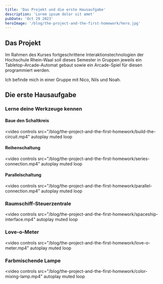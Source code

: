 ```yaml
---
title: 'Das Projekt und die erste Hausaufgabe'
description: 'Lorem ipsum dolor sit amet'
pubDate: 'Oct 29 2023'
heroImage: '/blog/the-project-and-the-first-homework/hero.jpg'
---
```


## Das Projekt

Im Rahmen des Kurses fortgeschrittene Interaktionstechnologien der Hochschule
Rhein-Waal soll dieses Semester in Gruppen jeweils ein Tabletop-Arcade-Automat
gebaut sowie ein Arcade-Spiel für diesen programmiert werden.

Ich befinde mich in einer Gruppe mit Nico, Nils und Noah. 

## Die erste Hausaufgabe

### Lerne deine Werkzeuge kennen

#### Baue den Schaltkreis

<video
  controls
  src="/blog/the-project-and-the-first-homework/build-the-circuit.mp4"
  autoplay
  muted
  loop
></video>

#### Reihenschaltung

<video
  controls
  src="/blog/the-project-and-the-first-homework/series-connection.mp4"
  autoplay
  muted
  loop
></video>

#### Parallelschaltung

<video
  controls
  src="/blog/the-project-and-the-first-homework/parallel-connection.mp4"
  autoplay
  muted
  loop
></video>

### Raumschiff-Steuerzentrale

<video
  controls
  src="/blog/the-project-and-the-first-homework/spaceship-interface.mp4"
  autoplay
  muted
  loop
></video>

### Love-o-Meter

<video
  controls
  src="/blog/the-project-and-the-first-homework/love-o-meter.mp4"
  autoplay
  muted
  loop
></video>

### Farbmischende Lampe

<video
  controls
  src="/blog/the-project-and-the-first-homework/color-mixing-lamp.mp4"
  autoplay
  muted
  loop
></video>
